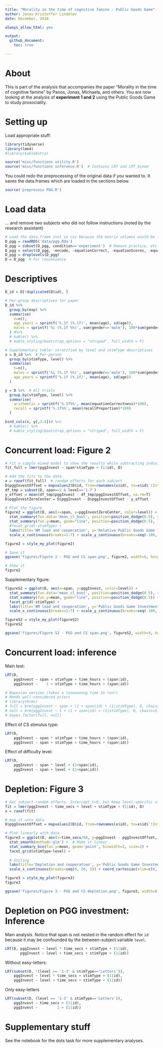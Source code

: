 ```yaml
---
title: "Morality in the time of cognitive famine - Public Goods Game"
author: Jonas Kristoffer Lindeløv
date: December, 2018

always_allow_html: yes

output:
  github_document:
    toc: true

---
```

<!--
# TO DO
* Number of trials per subject as a criterion?
-->

# About
This is part of the analysis that accompanies the paper "Morality in the time of cognitive famine" by Panos, Jonas, Michaela, and others. You are now looking at the analysis of **experiment 1 and 2** using the Public Goods Game to study prosociality.


# Setting up
Load appropriate stuff:
```r
library(tidyverse)
library(lme4)
#library(kableExtra)

source('misc/functions utility.R')
source('misc/functions inference.R')  # Contains LRT and LRT_binom
```

You could redo the preprocessing of the original data if you wanted to. It saves the data.frames which are loaded in the sections below.
```r
source('preprocess PGG.R')
```


# Load data
... and remove two subjects who did not follow instructions (noted by the research assistant)
```r
# Load the data.frame (not in csv because the matrix columns would be lost)
D_pgg = readRDS('data/pgg.Rda')
D_pgg = subset(D_pgg, condition=='experiment')  # Remove practice, etc.
D_pgg = select(D_pgg, -encode, -equationCorrect, -equationScores, -equationRTs, -recallAns, -equationAnss)  # Tidyr doesn't like these matrix columns and we won't be using them
D_pgg = droplevels(D_pgg)
D = D_pgg  # For convenience
```

# Descriptives
```r
D_id = D[!duplicated(D$id), ]

# Per-group descriptives for paper
D_id %>%
  group_by(exp) %>%
  summarise(
    n=n(),
    age_years = sprintf('%.1f (%.1f)', mean(age), sd(age)),
    males = sprintf('%i (%.1f %%)', sum(gender=='male'), 100*sum(gender=='male')/n())
  ) #%>%
  # kable() %>% 
  # kable_styling(bootstrap_options = "striped", full_width = F)

# Supplementary table: stratified by level and stimType descriptives
x = D_id %>%  # Per-person
  group_by(stimType, level) %>%
  summarise(
    n=n(),
    males = sprintf('%i (%.1f %%)', sum(gender=='male'), 100*sum(gender=='male')/n()),
    age_years = sprintf('%.1f (%.1f)', mean(age), sd(age))
  )

y = D %>%  # All trials
  group_by(stimType, level) %>%
  summarise(
    arithmetic = sprintf('%.1f%%', mean(equationCorrectness)*100),
    recall = sprintf('%.1f%%', mean(recallProportion)*100)
  )

bind_cols(x, y[,3:4])# %>%
  # kable() %>% 
  # kable_styling(bootstrap_options = "striped", full_width = F)
```

# Concurrent load: Figure 2
```r
# Fit a simple mixed model to show the results while subtracting individual differences
fit_full = lmer(pggInvest ~ span*stimType + (1|id), D)

# Add the fits to the data
x = ranef(fit_full)  # random effects for each subject
D$pggInvestOffset = mapvalues2(D$id, from=rownames(x$id), to=x$id$`(Intercept)`)  # map it unto data
df_tmp = subset(D, span==1 & level=='1-7')
y_offset = mean(df_tmp$pggInvest - df_tmp$pggInvestOffset, na.rm=T)
D$pggInvestZeroCenter = D$pggInvest - D$pggInvestOffset - y_offset

# Plot the figure
figure2 = ggplot(D, aes(x=span, y=pggInvestZeroCenter, color=level)) + 
  stat_summary(fun.data='mean_cl_boot', position=position_dodge(0.5), size=0.7) +
  stat_summary(fun.y=mean, geom="line", position=position_dodge(0.5), lwd=1.3) +
  #facet_grid(~stimType) +
  labs(title='WM load and cooperation', y='Relative Public Goods Game Investment', x='Complex Span') + 
  scale_x_continuous(breaks=1:7) + scale_y_continuous(breaks=seq(-100, 100, 2))

figure2 = style_my_plot(figure2)

# Save it
ggsave('figures/Figure 2 - PGG and CS span.png', figure2, width=6, height=6, units='cm', dpi=300, scale=1.7)

# Show it 
figure2
```

Supplementary figure:
```r
figureS2 = ggplot(D, aes(x=span, y=pggInvest, color=level)) + 
  stat_summary(fun.data='mean_cl_boot', position=position_dodge(0.5), size=0.3) +
  stat_summary(fun.y=mean, geom="line", position=position_dodge(0.5)) +
  facet_grid(~stimType) +
  labs(title='WM load and cooperation', y='Public Goods Game Investment', x='Complex Span') + 
  scale_x_continuous(breaks=1:7) + scale_y_continuous(breaks=seq(-100, 100, 2))

figureS2 = style_my_plot(figureS2)
figureS2

ggsave('figures/Figure S2 - PGG and CS span.png', figureS2, width=9, height=6, units='cm', dpi=300, scale=1.7)
```



# Concurrent load: inference
Main test:
```r
LRT(D, 
    pggInvest ~ span + stimType + time_hours + (span|id), 
    pggInvest ~    1 + stimType + time_hours + (span|id))

# Bayesian version (takes a looooooong time to run!)
# Needs well-considered priors
# library(brms)
# full = brm(pggInvest ~ span + (1 + span|id) + (1|stimType), D, chains=5, cores=5, iter=650, warmup=150)
# null = brm(pggInvest ~ 1 + (1 + span|id) + (1|stimType), D, chains=5, cores=5, iter=650, warmup=150)
# bayes_factor(full, null)
```

Effect of CS stimulus type:
```r
LRT(D, 
    pggInvest ~ span * stimType + time_hours + (span|id), 
    pggInvest ~ span + stimType + time_hours + (span|id))
```

Effect of difficulty level:
```r
LRT(D, 
    pggInvest ~ span * level + (1+span|id),
    pggInvest ~ span + level + (1+span|id))
```


# Depletion: Figure 3
```r
# Get subject random effects. Intercept t=0, but keep level-specific offsets
fit = lmer(pggInvest ~ time_secs + level + stimType + (1|id), D)
x = ranef(fit)

# map it unto data
D$pggInvestOffset = mapvalues2(D$id, from=rownames(x$id), to=x$id$`(Intercept)`)

# Plot linearly with data
figure3 = ggplot(D, aes(x=time_secs/60, y=pggInvest - pggInvestOffset, color=level, fill=level)) +  # plot data with subject-specific offsets
  stat_smooth(method='glm') +  # Make it linear
  stat_summary_bin(fun.y=mean, geom='point', binwidth=2, size=2) +
  facet_grid(stimType~level) + 
  
  # Styling
  labs(title='Depletion and cooperation', y='Public Goods Game Investment', x='Minutes elapsed') + 
  scale_x_continuous(breaks=seq(0, 20, 5)) + coord_cartesian(xlim=c(0, 20), ylim=c(35, 60)) + scale_y_continuous(breaks=seq(-100, 100, 5))

figure3 = style_my_plot(figure3)
figure3

ggsave('figures/Figure 3 - PGG and CS depletion.png', figure3, width=8, height=3.8, units='cm', dpi=300, scale=2)
```


# Depletion on PGG investment: Inference
Main analysis. Notice that span is not nested in the random effect for `id` because it may be confounded by the between-subject variable `level`.
```r
LRT(D, pggInvest ~ level * time_secs + stimType + (1|id),
       pggInvest ~ level + time_secs + stimType + (1|id))
```
Without easy-letters:
```r
LRT(subset(D, !(level == '1-3' & stimType=='Letters')), 
    pggInvest ~ level * time_secs + stimType + (1|id),
    pggInvest ~ level + time_secs + stimType + (1|id))

```


Only easy-letters
```r
LRT(subset(D, (level == '1-3' & stimType=='Letters')), 
    pggInvest ~ time_secs + (1|id),
    pggInvest ~         1 + (1|id))
```


# Supplementary stuff
See the notebook for the dots task for more supplementary analyses.